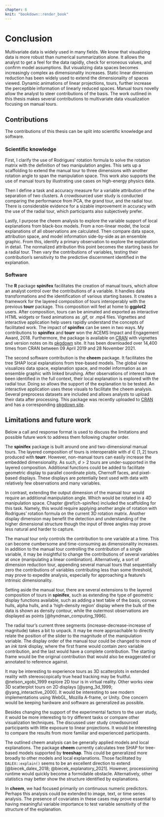 ```yaml
---
chapter: 6
knit: "bookdown::render_book"
---
```


# Conclusion {#ch-conclusion}

<!-- Context -->
Multivariate data is widely used in many fields. We know that visualizing data is more robust than numerical summarization alone. It allows the analyst to get a feel for the data rapidly, check for erroneous values, and confirm model assumptions. But visualizing data spaces becomes increasingly complex as dimensionality increases. Static linear dimension reduction has been widely used to extend the dimensionality of spaces viewed. Dynamic animations of linear projections, tours, further increase the perceptible information of linearly reduced spaces. Manual tours novelly allow the analyst to steer contributions of the basis. The work outlined in this thesis makes several contributions to multivariate data visualization focusing on manual tours.

<!-- Chapter \@ref(ch-spinifex) introduced the __spinifex__ package, which facilitates user-controlled manual tours and layered composition and exporting animations of any tour, interoperable with __tourr__. The radial, manual tour sizably improves the accuracy on a variable attribution in a cluster separation task compared with PCA and the grand tour. Chapter \@ref(ch-userstudy) covers the within-participants user study that led to this conclusion. Finally, I apply the radial tour to increase the interpretability of non-linear models by using it to explore the support of local explanations in the package __cheem__ is discussed in Chapter \@ref(ch-cheem). -->


## Contributions
<!-- ## Software development -->

The contributions of this thesis can be split into scientific knowledge and software.


### Scientific knowledge

First, I clarify the use of Rodrigues' rotation formula to solve the rotation matrix with the definition of two manipulation angles. This sets up a scaffolding to extend the manual tour to three dimensions with another rotation angle to span the manipulation space. This work also supports the use of manual tours by illustrating use cases on high-energy physics data.

Then I define a task and accuracy measure for a variable attribution of the separation of two clusters. A crowdsourced user study is conducted comparing the performance from PCA, the grand tour, and the radial tour. There is considerable evidence for a sizable improvement in accuracy with the use of the radial tour, which participants also subjectively prefer.

Lastly, I purpose the cheem analysis to explore the variable support of local explanations from black-box models. From a non-linear model, the local explanations of all observations are calculated. Then compare data space, attribution space, and model information side-by-side as an ensemble  graphic. From this, identify a primary observation to explore the explanation in detail. The normalized attribution this point becomes the starting basis for a radial tour. Then vary the contributions of variables, testing their contribution's sensitivity to the predictive discernment identified in the explanation.


### Software

<!-- spinifex -->
The __R__ package __spinifex__ facilitates the creation of manual tours, which allow an analyst control over the contributions of a variable. It handles data transformations and the identification of various starting bases. It creates a framework for the layered composition of tours interoperably with the previous __tourr__ package. This composition will feel at home to __ggplot2__ users. After composition, tours can be animated and exported as interactive HTML widgets or fixed animations as .gif, or .mp4 files. Vignettes and interactive application help users rapidly understand the concepts of facilitated work. The impact of __spinifex__ can be seen in two ways. My contributions to __spinifex__ and __tourr__ won the ACEMS Impact and Engagement Award, 2018. Furthermore, the package is available on [CRAN](https://CRAN.R-project.org/package=spinifex)  with vignettes and version notes on its [pkgdown](https://nspyrison.github.io/spinifex/) site. It has been downloaded over 14,400 times from CRAN between 09 April 2019 and 28 November 2021.

<!-- cheem -->
The second software contribution is the __cheem__ package. It facilitates the tree SHAP local explanations from tree-based models. The global view visualizes data space, explanation space, and model information as an ensemble graphic with linked brushing. <!--feels redundant--> After observations of interest have been identified in the full context, their local explanation is explored with the radial tour. Doing so allows the support of the explanation to be tested. An interactive application uses these visuals to facilitate the cheem analysis. Several preprocess datasets are included and allows analysts to upload their data after processing. This package was recently uploaded to [CRAN](https://CRAN.R-project.org/package=cheem) and has a corresponding [pkgdown site](https://nspyrison.github.io/cheem/).


## Limitations and future work

Below a call and response format is used to discuss the limitations and possible future work to address them following chapter order.

<!-- d>2 case under supported -->
The __spinifex__ package is built around one and two-dimensional manual tours. The layered composition of tours is interoperable with $d \in [1, 2]$ tours produced with __tourr__. However, non-manual tours can easily increase the embedded dimensionality. As such, $d>2$ tours are under-supported in the layered composition. Additional functions could be added to facilitate geometric display to parallel coordinate plots, Chernoff faces, and pixel-based displays. These displays are potentially best used with data with relatively few observations and many variables.

<!-- 3D manual tour -->
In contrast, extending the output dimension of the manual tour would require an additional manipulation angle. Which would be rotated in a 4D manipulation space. Chapter \@ref(ch-spinifex) included the scaffolding for this task. Namely, this would require applying another angle of rotation with Rodrigues' rotation formula on the current 3D rotation matrix. Another display dimension may benefit the detection and understanding of the higher dimensional structure though the input of three angles may prove less natural and harder to capture.

<!-- Manipulating multiple variable -->
The manual tour only controls the contribution to one variable at a time. This can become cumbersome and time-consuming as dimensionality increases. In addition to the manual tour controlling the contribution of a single variable, it may be insightful to change the contributions of several variables at once (manipulating a linear combination). Alternatively, a sort of dimension reduction tour, appending several manual tours that sequentially zero the contributions of variables contributing less than some threshold, may prove to expedite analysis, especially for approaching a feature's intrinsic dimensionality.

<!-- Layered tour composition --> 
Setting aside the manual tour, there are several extensions to the layered composition of tours in __spinifex__, such as extending the type of geometric display functions available, such as adding a text table of the basis, convex hulls, alpha hulls, and a 'high-density region' display where the bulk of the data is shown as density contour, while the outermost observations are displayed as points [@hyndman_computing_1996].

<!-- Ink tank display -->
The radial tour's current three segments (increase-decrease-increase of magnitude) takes a bit to unpack. It may be more approachable to directly relate the position of the slider to the magnitude of the manipulation variable. The display order of the manual tour could be changed to more of an _ink tank_ display, where the first frame would contain zero variable contribution, and the last would have a complete contribution. The starting frame would be the original contribution that would also be exaggerated or annotated to reference against.

<!-- Sterescopic 3D & XR -->
It may be interesting to experience tours as 3D scatterplots in extended reality with stereoscopically true head tracking may be fruitful. @nelson_xgobi_1999 explore 2D tour is in virtual reality. Other works view 3D scatterplot tours on 2D displays [@yang_3d_1999; @yang_interactive_2000]. It would be interesting to see modern implementations using WebGL, Mozilla A-frame, or Unity. One concern would be keeping hardware and software as generalized as possible.

<!-- User study -->
Besides changing the support of the experimental factors to the user study, it would be more interesting to try different tasks or compare other visualization techniques. The discussed user study crowdsourced participants with little exposure to linear projections. It would be interesting to compare the results from more familiar and experienced participants.

<!-- cheem, and model/explantion types -->
The outlined cheem analysis can be generally applied models and local explanations. The package __cheem__ currently calculates tree SHAP for tree-based models supported by __treeshap__. This could be generalized more broadly to other models and local explanations. Those facilitated by `DALEX::explain()` seems to be an excellent direction to extend [@biecek_dalex_2018; @biecek_explanatory_2021]. However, processioning runtime would quickly become a formidable obstacle. Alternatively, other statistics may better show the structure identified by explanations.

<!-- cheem, scope/context of data -->
In __cheem__, we had focused primarily on continuous numeric predictors. Perhaps this analysis could be extended to image, text, or time series analysis. The presence of covariates in these cases may prove essential to having meaningful variable importance to test variable sensitivity of the structure of the explanation.



<!-- Reminders from 13 Jan meeting with Julie and 20 Jna meeting with KM: -->
<!-- XXX TODO: Esp in the abstract blurb of the content chapters: make sure not to list outcomes -->
<!-- XXX TODO: keep doing grep for broken links and references '??', '-cap', '00', 'ref' -->

